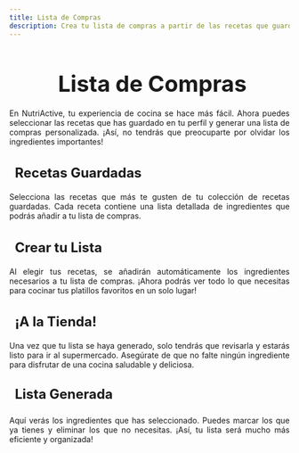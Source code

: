 ```yaml
---
title: Lista de Compras
description: Crea tu lista de compras a partir de las recetas que guardaste en tu perfil.
---
```



<Head />

<main>
  <h1 style="font-size: 2.5rem; font-weight: bold; margin-bottom: 20px; text-align: center;">
    <i class="fas fa-shopping-cart" style="color: #3498db; margin-right: 10px;"></i>
    Lista de Compras
  </h1>

  <p style="text-align: justify;">
    En NutriActive, tu experiencia de cocina se hace más fácil. Ahora puedes seleccionar las recetas que has guardado en tu perfil y generar una lista de compras personalizada. ¡Así, no tendrás que preocuparte por olvidar los ingredientes importantes!
  </p>

  <h3 style="font-size: 1.5rem; font-weight: bold; margin-bottom: 20px; text-align: left;">
    <i class="fas fa-book-open" style="color: #e74c3c; margin-right: 10px;"></i> Recetas Guardadas
  </h3>
  <p style="text-align: justify;">
    Selecciona las recetas que más te gusten de tu colección de recetas guardadas. Cada receta contiene una lista detallada de ingredientes que podrás añadir a tu lista de compras.
  </p>

  <h3 style="font-size: 1.5rem; font-weight: bold; margin-bottom: 20px; text-align: left;">
    <i class="fas fa-plus-square" style="color: #f39c12; margin-right: 10px;"></i> Crear tu Lista
  </h3>
  <p style="text-align: justify;">
    Al elegir tus recetas, se añadirán automáticamente los ingredientes necesarios a tu lista de compras. ¡Ahora podrás ver todo lo que necesitas para cocinar tus platillos favoritos en un solo lugar!
  </p>

  <h3 style="font-size: 1.5rem; font-weight: bold; margin-bottom: 20px; text-align: left;">
    <i class="fas fa-check-circle" style="color: #2ecc71; margin-right: 10px;"></i> ¡A la Tienda!
  </h3>
  <p style="text-align: justify;">
    Una vez que tu lista se haya generado, solo tendrás que revisarla y estarás listo para ir al supermercado. Asegúrate de que no falte ningún ingrediente para disfrutar de una cocina saludable y deliciosa.
  </p>

  <h3 style="font-size: 1.5rem; font-weight: bold; margin-top: 30px; text-align: left;">
    <i class="fas fa-list-alt" style="color: #f39c12; margin-right: 10px;"></i> Lista Generada
  </h3>
  
  <p style="text-align: justify;">
    Aquí verás los ingredientes que has seleccionado. Puedes marcar los que ya tienes y eliminar los que no necesitas. ¡Así, tu lista será mucho más eficiente y organizada!
  </p>

</main>
